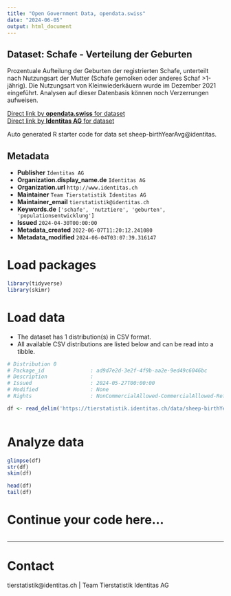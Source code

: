 ```yaml
---
title: "Open Government Data, opendata.swiss"
date: "2024-06-05"
output: html_document
---
```


## Dataset: Schafe - Verteilung der Geburten

Prozentuale Aufteilung der Geburten der registrierten Schafe, unterteilt nach Nutzungsart der Mutter (Schafe gemolken oder anderes Schaf >1-jährig). Die Nutzungsart von Kleinwiederkäuern wurde im Dezember 2021 eingeführt. Analysen auf dieser Datenbasis können noch Verzerrungen aufweisen.

[Direct link by **opendata.swiss** for dataset](https://opendata.swiss/de/dataset/schafe-verteilung-der-geburten)<br>
[Direct link by **Identitas AG** for dataset](https://tierstatistik.identitas.ch/)

Auto generated R starter code for data set sheep-birthYearAvg@identitas.

## Metadata

- **Publisher** `Identitas AG`
- **Organization.display_name.de** `Identitas AG`
- **Organization.url** `http://www.identitas.ch`
- **Maintainer** `Team Tierstatistik Identitas AG`
- **Maintainer_email** `tierstatistik@identitas.ch`
- **Keywords.de** `['schafe', 'nutztiere', 'geburten', 'populationsentwicklung']`
- **Issued** `2024-04-30T00:00:00`
- **Metadata_created** `2022-06-07T11:20:12.241080`
- **Metadata_modified** `2024-06-04T03:07:39.316147`


# Load packages

```r

library(tidyverse)
library(skimr)

```

# Load data

-   The dataset has 1 distribution(s) in CSV format.
-   All available CSV distributions are listed below and can be read into a tibble.

```r

# Distribution 0
# Package_id               : ad9d7e2d-3e2f-4f9b-aa2e-9ed49c6046bc
# Description              : 
# Issued                   : 2024-05-27T00:00:00
# Modified                 : None
# Rights                   : NonCommercialAllowed-CommercialAllowed-ReferenceRequired

df <- read_delim('https://tierstatistik.identitas.ch/data/sheep-birthYearAvg.csv')



```

# Analyze data

```r

glimpse(df)
str(df)
skim(df)

head(df)
tail(df)

```

# Continue your code here...

```r

```

------------------------------------------------------------------------

# Contact

tierstatistik@identitas.ch | Team Tierstatistik Identitas AG
